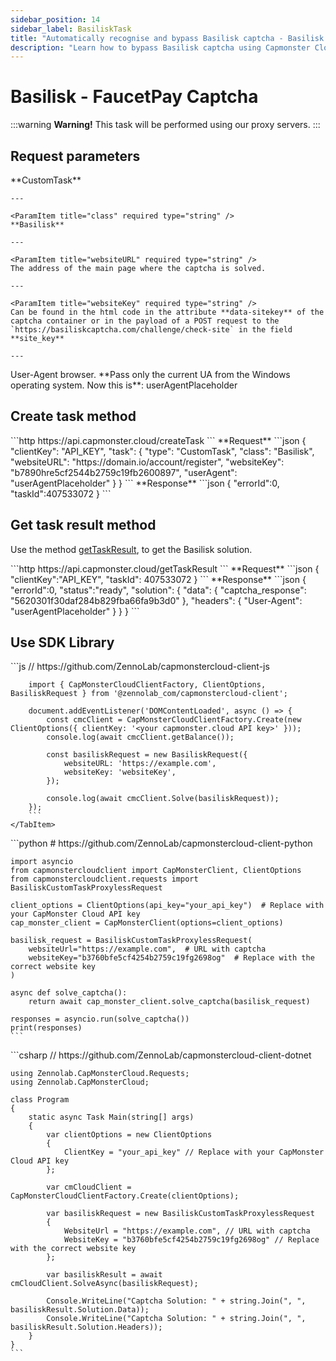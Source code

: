```yaml
---
sidebar_position: 14
sidebar_label: BasiliskTask
title: "Automatically recognise and bypass Basilisk captcha - Basilisk Task | API"
description: "Learn how to bypass Basilisk captcha using Capmonster Cloud API! Detailed description of features and examples."
---
```



# Basilisk - FaucetPay Captcha

<PriceBlockWrap>
  <PriceBlock title="Basilisk" name="basiliskToken"/>
</PriceBlockWrap>

:::warning **Warning!**
This task will be performed using our proxy servers.
:::


## Request parameters
<TabItem value="proxyless" label="RecaptchaV2EnterpriseTaskProxyless (without proxy)" default className="bordered-panel">
    <ParamItem title="type" required type="string" />
    **CustomTask**

    ---

    <ParamItem title="class" required type="string" />
    **Basilisk**

    ---

    <ParamItem title="websiteURL" required type="string" />
    The address of the main page where the captcha is solved.

    ---

    <ParamItem title="websiteKey" required type="string" />
    Can be found in the html code in the attribute **data-sitekey** of the captcha container or in the payload of a POST request to the `https://basiliskcaptcha.com/challenge/check-site` in the field **site_key**

    ---

   <ParamItem title="userAgent" type="string" />
   User-Agent browser. **Pass only the current UA from the Windows operating system. Now this is**: userAgentPlaceholder 

</TabItem>


## Create task method
<TabItem value="proxyless" label="RecaptchaV2TaskProxyless (without proxy)" default className="method-panel">
	<MethodItem>
		```http
		https://api.capmonster.cloud/createTask
		```
	</MethodItem>
	<MethodDescription>
		**Request**
		```json
		{
		   "clientKey": "API_KEY",
		   "task": {
			   "type": "CustomTask",
			   "class": "Basilisk",
			   "websiteURL": "https://domain.io/account/register",
			   "websiteKey": "b7890hre5cf2544b2759c19fb2600897",
			   "userAgent": "userAgentPlaceholder"
		   }
		}
		```
		**Response**
		```json
		{
		  "errorId":0,
		  "taskId":407533072
		}
		```
	</MethodDescription>
</TabItem>


## Get task result method
Use the method [getTaskResult](../api/methods/get-task-result.md), to get the Basilisk solution.

<TabItem value="proxyless" label="GeeTestTaskProxyless (without proxy)" default className="method-panel-full">
	<MethodItem>
		```http
		https://api.capmonster.cloud/getTaskResult
		```
	</MethodItem>
	<MethodDescription>
		**Request**
		```json
		{
		  "clientKey":"API_KEY",
		  "taskId": 407533072
		}
		```
		**Response**
		```json
		{
		   "errorId":0,
		   "status":"ready",
		   "solution": {
			  "data": {
				   "captcha_response": "5620301f30daf284b829fba66fa9b3d0"
			   },
			   "headers": {
				   "User-Agent": "userAgentPlaceholder"
			   }
		   }
		}
		```
	</MethodDescription>
</TabItem>


## Use SDK Library

<Tabs className="full-width-tabs filled-tabs request-tabs" groupId="captcha-type">
	<TabItem value="js" label="JavaScript" default className="method-panel">
		```js
		// https://github.com/ZennoLab/capmonstercloud-client-js

		import { CapMonsterCloudClientFactory, ClientOptions, BasiliskRequest } from '@zennolab_com/capmonstercloud-client';

		document.addEventListener('DOMContentLoaded', async () => {
			const cmcClient = CapMonsterCloudClientFactory.Create(new ClientOptions({ clientKey: '<your capmonster.cloud API key>' }));
			console.log(await cmcClient.getBalance());

			const basiliskRequest = new BasiliskRequest({
				websiteURL: 'https://example.com',
				websiteKey: 'websiteKey',
			});

			console.log(await cmcClient.Solve(basiliskRequest));
		});
		```
	</TabItem>

  <TabItem value="python" label="Python" default className="method-panel">
    ```python
    # https://github.com/ZennoLab/capmonstercloud-client-python

    import asyncio
    from capmonstercloudclient import CapMonsterClient, ClientOptions
    from capmonstercloudclient.requests import BasiliskCustomTaskProxylessRequest

    client_options = ClientOptions(api_key="your_api_key")  # Replace with your CapMonster Cloud API key
    cap_monster_client = CapMonsterClient(options=client_options)

    basilisk_request = BasiliskCustomTaskProxylessRequest(
        websiteUrl="https://example.com",  # URL with captcha
        websiteKey="b3760bfe5cf4254b2759c19fg2698og"  # Replace with the correct website key
    )

    async def solve_captcha():
        return await cap_monster_client.solve_captcha(basilisk_request)

    responses = asyncio.run(solve_captcha())
    print(responses)
    ```
  </TabItem>

  <TabItem value="csharp" label="C#" className="method-panel">
    ```csharp
    // https://github.com/ZennoLab/capmonstercloud-client-dotnet

    using Zennolab.CapMonsterCloud.Requests;
    using Zennolab.CapMonsterCloud;

    class Program
    {
        static async Task Main(string[] args)
        {
            var clientOptions = new ClientOptions
            {
                ClientKey = "your_api_key" // Replace with your CapMonster Cloud API key
            };

            var cmCloudClient = CapMonsterCloudClientFactory.Create(clientOptions);

            var basiliskRequest = new BasiliskCustomTaskProxylessRequest
            {
                WebsiteUrl = "https://example.com", // URL with captcha
                WebsiteKey = "b3760bfe5cf4254b2759c19fg2698og" // Replace with the correct website key
            };

            var basiliskResult = await cmCloudClient.SolveAsync(basiliskRequest);

            Console.WriteLine("Captcha Solution: " + string.Join(", ", basiliskResult.Solution.Data));
            Console.WriteLine("Captcha Solution: " + string.Join(", ", basiliskResult.Solution.Headers));
        }
    }
    ```
  </TabItem>
</Tabs>